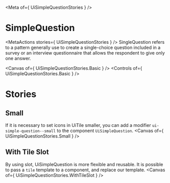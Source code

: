 
<Meta of={ UiSimpleQuestionStories } />

# SimpleQuestion
<MetaActions stories={ UiSimpleQuestionStories } />
SingleQuestion refers to a pattern generally use to create a single-choice question included in a survey or an interview questionnaire that allows the respondent to give only one answer.

<Canvas of={ UiSimpleQuestionStories.Basic } />
<Controls of={ UiSimpleQuestionStories.Basic } />

# Stories
## Small
If it is necessary to set icons in UiTile smaller, you can add a modifier ```ui-simple-question--small``` to the component ```UiSimpleQuestion```.
<Canvas of={ UiSimpleQuestionStories.Small } />

## With Tile Slot
By using slot, UiSimpleQuestion is more flexible and reusable. It is possible to  pass a `tile` template to a component, and replace our template.
<Canvas of={ UiSimpleQuestionStories.WithTileSlot } />
